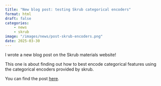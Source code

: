 ```yaml
---
title: "New blog post: testing Skrub categorical encoders"
format: html
draft: false
categories: 
    - news
    - skrub
image: "/images/news/post-skrub-encoders.png"
date: 2025-03-30
---
```

I wrote a new blog post on the Skrub materials website! 

This one is about finding out how to best encode categorical features using the 
categorical encoders provided by skrub. 


You can find the post [here](https://skrub-data.org/skrub-materials/notebooks/categorical-encoders/categorical-encoders.html).

